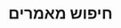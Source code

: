 ---
title: "חיפוש מאמרים"
description: "חפשו מאמרים בתחום הטכנולוגיה, סמארטפונים, גאדג'טים ועוד ב-TechHorizons."
blocks:
  - name: "HEADER"
    title: "חיפוש מאמרים"
---